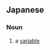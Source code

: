 ==Japanese==
{{ja-kanjitab|へん|こう|yomi=o}}

===Noun===
{{ja-noun|kyu=變項|へんこう}}

# {{lb|ja|mathematics}} a [[variable]]